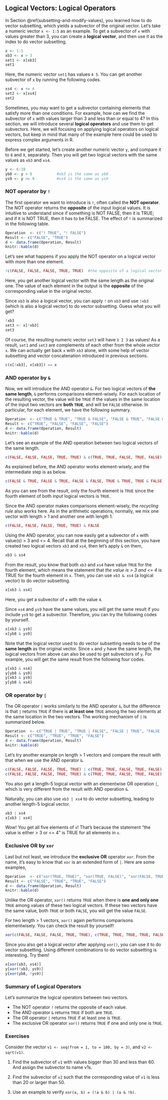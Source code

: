 ## Logical Vectors: Logical Operators{#logical_operators}

In Section \@ref(subsetting-and-modify-values), you learned how to do vector subsetting, which yields a subvector of the original vector. Let's take a numeric vector `x <- 1:5` as an example. To get a subvector of `x` with values greater than 3, you can create a **logical vector**, and then use it as the index to do vector subsetting. 

```r
x <- 1:5
xb3 <- x > 3
set1 <- x[xb3]
set1
```

Here, the numeric vector `set1` has values `4 5`. You can get another subvector of `x` by running the following codes.

```r
xs4 <- x <= 4
set2 <- x[xs4]
set2
```

Sometimes, you may want to get a subvector containing elements that satisfy more than one conditions. For example, how can we find the subvector of `x` with values larger than 3 and less than or equal to 4? In this section, we will introduce several **logical operators** and use them to get subvectors. Here, we will focusing on applying logical operators on logical vectors, but keep in mind that many of the example here could be used to express complex arguments in R.

Before we get started, let's create another numeric vector `y`, and compare it to `8` and `9`, separately. Then you will get two logical vectors with the same values as `xb3` and `xs4`.

```r
y <- 6:10
yb8 <- y > 8           #xb3 is the same as yb8
ys9 <- y <= 9          #xs4 is the same as ys9
```
 
### NOT operator by `!`

The first operator we want to introduce is `!`, often called the **NOT operator**. The NOT operator returns the **opposite** of the input logical values. It is intuitive to understand since if something is NOT FALSE, then it is TRUE; and if it is NOT TRUE, then it has to be FALSE. The effect of `!` is summarized in the following table. 

```r
Operation  <- c("! TRUE", "! FALSE")
Result <- c("FALSE", "TRUE")
d <- data.frame(Operation, Result)
knitr::kable(d)
```

Let's see what happens if you apply the NOT operator on a logical vector with more than one element.

```r
!c(FALSE, FALSE, FALSE, TRUE, TRUE)  #the opposite of a logical vector
```

Here, you get another logical vector with the same length as the original one. The value of each element in the output is the **opposite** of the corresponding value in the original vector. 



Since `xb3` is also a logical vector, you can apply `!` on `xb3` and use `!xb3` (which is also a logical vector) to do vector subsetting. Guess what you will get?

```r
!xb3
set3 <- x[!xb3]
set3
```

Of course, the resulting numeric vector `set3` will have `1 2 3` as values! As a result, `set1` and `set3` are complements of each other from the whole vector `x`. We can actually get back `x` with `xb3` alone, with some help of vector subsetting and vector concatenation introduced in previous sections.

```r
c(x[!xb3], x[xb3]) == x
```


### AND operator by `&`

Now, we will introduce the AND operator `&`. For two logical vectors of **the same length**, `&` performs comparisons element-wisely. For each location of the resulting vector, the value will be `TRUE` if the values in the same location of the input two vectors are **both `TRUE`**, and will be `FALSE` otherwise. In particular, for each element, we have the following summary. 

```r
Operation  <- c("TRUE & TRUE", "TRUE & FALSE", "FALSE & TRUE", "FALSE & FALSE")
Result <- c("TRUE", "FALSE", "FALSE", "FALSE")
d <- data.frame(Operation, Result)
knitr::kable(d)
```


Let's see an example of the AND operation between two logical vectors of the same length. 

```r
c(FALSE, FALSE, FALSE, TRUE, TRUE) & c(TRUE, TRUE, FALSE, TRUE, FALSE)

```

As explained before, the AND operator works element-wisely, and the intermediate step is as below. 

```r
c(FALSE & TRUE, FALSE & TRUE, FALSE & FALSE, TRUE & TRUE, TRUE & FALSE)
```

As you can see from the result, only the fourth element is `TRUE` since the fourth element of both input logical vectors is `TRUE`.  

Since the AND operator makes comparisons element-wisely, the *recycling rule* also works here. As in the arithmetic operations, normally, we mix one vector with length > 1 and another one with length 1.
```r
c(FALSE, FALSE, FALSE, TRUE, TRUE) & FALSE
```


Using the AND operator, you can now easily get a subvector of `x` with value(s) > 3 and <= 4. Recall that at the beginning of this section, you have created two logical vectors `xb3` and `xs4`, then let's apply `&` on them,

```r
xb3 & xs4  
```
 
From the result, you know that both `xb3` and `xs4` have value `TRUE` for the fourth element, which means the statement that *the value is > 3 and <= 4* is TRUE for the fourth element in `x`. Then, you can use `xb3 & xs4` (a logical vector) to do vector subsetting. 

```r
x[xb3 & xs4]
```

Here, you get a subvector of `x` with the value `4`.

Since `xs4` and `ys9` have the same values, you will get the same result if you include `ys9` to get a subvector. Therefore, you can try the following codes by yourself.

```r
x[xb3 & ys9]
x[yb8 & ys9]
```

Note that the logical vector used to do vector subsetting needs to be of the **same length** as the original vector. Since `x` and `y` have the same length, the logical vectors from above can also be used to get subvectors of `y`. For example, you will get the same result from the following four codes.

```r
y[xb3 & xs4]
y[yb8 & ys9]
y[xb3 & ys9]
y[yb8 & xs4]
```



### OR operator by `|`

The OR operator `|` works similarly to the AND operator `&`, but the difference is that `|` returns `TRUE` if there is **at least one** `TRUE` among the two elements at the same location in the two vectors. The working mechanism of `|` is summarized below.

```r
Operation  <- c("TRUE | TRUE", "TRUE | FALSE", "FALSE | TRUE", "FALSE | FALSE")
Result <- c("TRUE", "TRUE", "TRUE", "FALSE")
d <- data.frame(Operation, Result)
knitr::kable(d)
```

Let's try another example on length > 1 vectors and compare the result with that when we use the AND operator `&`. 

```r
c(FALSE, FALSE, FALSE, TRUE, TRUE) | c(TRUE, TRUE, FALSE, TRUE, FALSE)
c(FALSE, FALSE, FALSE, TRUE, TRUE) & c(TRUE, TRUE, FALSE, TRUE, FALSE)
```

You also get a length-5 logical vector with an elementwise OR operation `|`, which is very different from the result with AND operation `&`.

Naturally, you can also use `xb3 | xs4` to do vector subsetting, leading to another length-5 logical vector. 

```r
xb3 | xs4
x[xb3 | xs4]
```

Wow! You get all five elements of `x`! That's because the statement "the value is either > 3 or <= 4" is TRUE for all elements in `x`.

### Exclusive OR by `xor`

Last but not least, we introduce the **exclusive OR** operator `xor`. From the name, it's easy to know that `xor` is an extended form of `|`. Here are some examples,

```r
Operation  <- c("xor(TRUE, TRUE)", "xor(TRUE, FALSE)", "xor(FALSE, TRUE)", "xor(FALSE, FALSE)")
Result <- c("FALSE", "TRUE", "TRUE", "FALSE")
d <- data.frame(Operation, Result)
knitr::kable(d)
```

Unlike the OR operator, `xor()` returns `TRUE` when there is **one and only one** `TRUE` among values of these two logical vectors. If these two vectors have the same value, both `TRUE` or both `FALSE`, you will get the value `FALSE`.

For two length > 1 vectors, `xor()` again performs comparisons elementwisely. You can check the result by yourself!
```r
xor(c(FALSE, FALSE, FALSE, TRUE, TRUE), c(TRUE, TRUE, TRUE, TRUE, FALSE))
```

Since you also get a logical vector after applying `xor()`, you can use it to do vector subsetting. Using different combinations to do vector subsetting is interesting. Try them!

```r
x[xor(xb3, xs4)]
y[xor(!xb3, ys9)]
y[xor(yb8, !ys9)]
```

### Summary of Logical Operators

Let's summarize the logical operators between two vectors. 

- The NOT operator `!` returns the opposite of each value.
- The AND operator `&` returns `TRUE` if both are `TRUE`.
- The OR operator `|` returns `TRUE` if at least one is `TRUE`.
- The exclusive OR operator `xor()` returns `TRUE` if one and only one is `TRUE`.




### Exercises

Consider the vector `v1 <- seq(from = 1, to = 100, by = 3)`, and `v2 <-  sqrt(v1)`. 


1. Find the subvector of `v1` with values bigger than 30 and less than 60. And assign the subvector to name v1s. 

2. Find the subvector of `v2` such that the corresponding value of `v1` is less than 20 or larger than 50.

3. Use an example to verify `xor(a, b) = (!a & b) | (a & !b)`.


